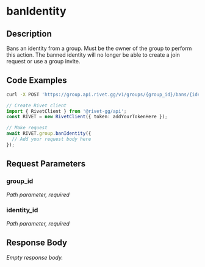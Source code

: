 

# banIdentity

## Description

Bans an identity from a group. Must be the owner of the group to perform this action. The banned identity will no longer be able to create a join request or use a group invite.


## Code Examples

<CodeGroup title='Request' tag='POST' label='https://group.api.rivet.gg/v1/groups/{group_id}/bans/{identity_id}'>

```bash {{ title: 'cURL' }}
curl -X POST 'https://group.api.rivet.gg/v1/groups/{group_id}/bans/{identity_id}'
```

```ts
// Create Rivet client
import { RivetClient } from '@rivet-gg/api';
const RIVET = new RivetClient({ token: addYourTokenHere });

// Make request
await RIVET.group.banIdentity({
  // Add your request body here
});
```

</CodeGroup>


## Request Parameters


### group_id

_Path parameter, required_





### identity_id

_Path parameter, required_





## Response Body

_Empty response body._
